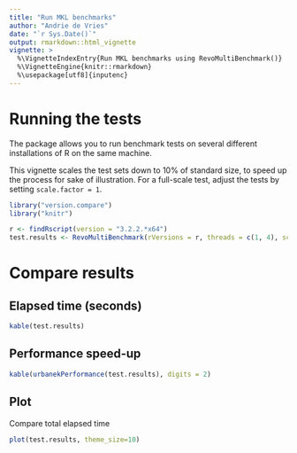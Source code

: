 ```yaml
---
title: "Run MKL benchmarks"
author: "Andrie de Vries"
date: "`r Sys.Date()`"
output: rmarkdown::html_vignette
vignette: >
  %\VignetteIndexEntry{Run MKL benchmarks using RevoMultiBenchmark()}
  %\VignetteEngine{knitr::rmarkdown}
  %\usepackage[utf8]{inputenc}
---
```


# Running the tests

The package allows you to run benchmark tests on several different installations of R on the same machine.

This vignette scales the test sets down to 10% of standard size, to speed up the process for sake of illustration. For a full-scale test, adjust the tests by setting `scale.factor = 1`.

```r
library("version.compare")
library("knitr")
```
```r
r <- findRscript(version = "3.2.2.*x64")
test.results <- RevoMultiBenchmark(rVersions = r, threads = c(1, 4), scale.factor = 0.1)
```


# Compare results

## Elapsed time (seconds)

```r
kable(test.results)
```

## Performance speed-up

```r
kable(urbanekPerformance(test.results), digits = 2)
```

## Plot

Compare total elapsed time

```r
plot(test.results, theme_size=10)
```
